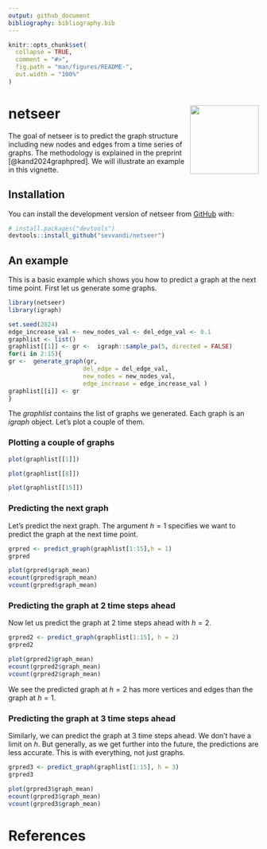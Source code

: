 ```yaml
---
output: github_document
bibliography: bibliography.bib
---
```


<!-- README.md is generated from README.Rmd. Please edit that file -->

```r
knitr::opts_chunk$set(
  collapse = TRUE,
  comment = "#>",
  fig.path = "man/figures/README-",
  out.width = "100%"
)
```

# netseer <img src="man/figures/logo.png" align="right" height="138" />
<!-- badges: start -->
<!-- badges: end -->

The goal of netseer is to predict the graph structure including new nodes and edges from a time series of graphs. The methodology is explained in the preprint  [@kand2024graphpred]. We will illustrate an example in this vignette. 

## Installation

You can install the development version of netseer from [GitHub](https://github.com/) with:

``` r
# install.packages("devtools")
devtools::install_github("sevvandi/netseer")
```

## An example

This is a basic example which shows you how to predict a graph at the next time point. First let us generate some graphs. 

```r
library(netseer)
library(igraph)

set.seed(2024)
edge_increase_val <- new_nodes_val <- del_edge_val <- 0.1
graphlist <- list()
graphlist[[1]] <- gr <-  igraph::sample_pa(5, directed = FALSE)
for(i in 2:15){
gr <-  generate_graph(gr,
                     del_edge = del_edge_val,
                     new_nodes = new_nodes_val,
                     edge_increase = edge_increase_val )
graphlist[[i]] <- gr
}
```

The *graphlist* contains the list of graphs we generated. Each graph is an *igraph* object.  Let's plot a couple of them. 

### Plotting a couple of graphs

```r
plot(graphlist[[1]])

plot(graphlist[[8]])

plot(graphlist[[15]])
```
### Predicting the next graph 

Let's predict the next graph. The argument $h = 1$ specifies we want to predict the graph at the next time point. 
```r
grpred <- predict_graph(graphlist[1:15],h = 1)
grpred

plot(grpred$graph_mean)
ecount(grpred$graph_mean)
vcount(grpred$graph_mean)
```
### Predicting the graph at 2 time steps ahead
Now let us predict the graph at 2 time steps ahead with $h=2$.
```r
grpred2 <- predict_graph(graphlist[1:15], h = 2)
grpred2

plot(grpred2$graph_mean)
ecount(grpred2$graph_mean)
vcount(grpred2$graph_mean)
```
We see the predicted graph at $h=2$ has more vertices and edges than the graph at $h=1$.  

### Predicting the graph at 3 time steps ahead
Similarly, we can predict the graph at 3 time steps ahead. We don't have a limit on $h$. But generally, as we get further into the future, the predictions are less accurate. This is with everything, not just graphs. 

```r
grpred3 <- predict_graph(graphlist[1:15], h = 3)
grpred3

plot(grpred3$graph_mean)
ecount(grpred3$graph_mean)
vcount(grpred3$graph_mean)
```

# References
